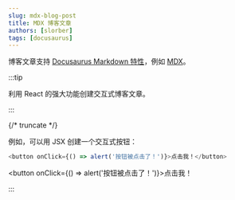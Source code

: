 ```yaml
---
slug: mdx-blog-post
title: MDX 博客文章
authors: [slorber]
tags: [docusaurus]
---
```



博客文章支持 [Docusaurus Markdown 特性](https://docusaurus.io/docs/markdown-features)，例如 [MDX](https://mdxjs.com/)。

:::tip

利用 React 的强大功能创建交互式博客文章。

:::

{/* truncate */}


例如，可以用 JSX 创建一个交互式按钮：

```js
<button onClick={() => alert('按钮被点击了！')}>点击我！</button>
```

<button onClick={() => alert('按钮被点击了！')}>点击我！</button>

:::
